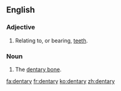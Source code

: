 ==English==

===Adjective===
{{en-adj|-}}

# {{label|en|anatomy}} Relating to, or bearing, [[tooth|teeth]].

===Noun===
{{en-noun|dentaries}}

# {{label|en|anatomy}} The [[dentary bone]].

[[fa:dentary]]
[[fr:dentary]]
[[ko:dentary]]
[[zh:dentary]]